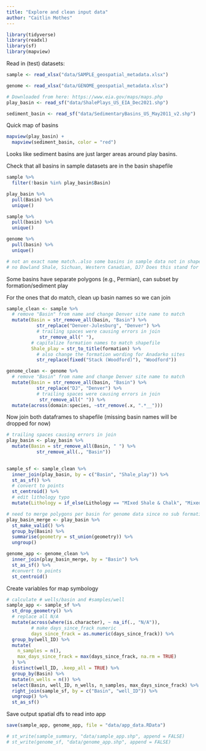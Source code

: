 ```yaml
---
title: "Explore and clean input data"
author: "Caitlin Mothes"
---
```


```r
library(tidyverse)
library(readxl)
library(sf)
library(mapview)
```

Read in (test) datasets:

```r
sample <- read_xlsx("data/SAMPLE_geospatial_metadata.xlsx")

genome <- read_xlsx("data/GENOME_geospatial_metadata.xlsx")

# Downloaded from here: https://www.eia.gov/maps/maps.php
play_basin <- read_sf("data/ShalePlays_US_EIA_Dec2021.shp")

sediment_basin <- read_sf("data/SedimentaryBasins_US_May2011_v2.shp")
```

Quick map of basins

```r
mapview(play_basin) +
  mapview(sediment_basin, color = "red")
```

Looks like sediment basins are just larger areas around play basins.

Check that all basins in sample datasets are in the basin shapefile

```r
sample %>% 
  filter(!basin %in% play_basin$Basin)

play_basin %>% 
  pull(Basin) %>% 
  unique()

sample %>% 
  pull(basin) %>% 
  unique()

genome %>% 
  pull(basin) %>% 
  unique()

# not an exact name match..also some basins in sample data not in shapefile
# no Bowland Shale, Sichuan, Western Canadian, DJ? Does this stand for Denver-Julesberg
```

Some basins have separate polygons (e.g., Permian), can subset by formation/sediment play

For the ones that do match, clean up basin names so we can join

```r
sample_clean <- sample %>%
  # remove "Basin" from name and change Denver site name to match
  mutate(Basin = str_remove_all(basin, "Basin") %>% 
           str_replace("Denver-Julesburg", "Denver") %>% 
           # trailing spaces were causing errors in join
            str_remove_all(" "),
         # capitalize formation names to match shapefile
         Shale_play = str_to_title(formation) %>% 
           # also change the formation wording for Anadarko sites
           str_replace(fixed("Stack (Woodford)"), "Woodford"))

genome_clean <- genome %>% 
  # remove "Basin" from name and change Denver site name to match
  mutate(Basin = str_remove_all(basin, "Basin") %>% 
           str_replace("DJ", "Denver") %>% 
           # trailing spaces were causing errors in join
            str_remove_all(" ")) %>% 
  mutate(across(domain:species, ~str_remove(.x, ".*__")))

```

Now join both dataframes to shapefile (missing basin names will be dropped for now)

```r
# trailing spaces causing errors in join
play_basin <- play_basin %>%
  mutate(Basin = str_remove_all(Basin, " ") %>%
           str_remove_all(., "Basin"))
  

sample_sf <- sample_clean %>% 
  inner_join(play_basin, by = c("Basin", "Shale_play")) %>% 
  st_as_sf() %>% 
  # convert to points
  st_centroid() %>% 
  # edit lithology typo
  mutate(Lithology = if_else(Lithology == "MIxed Shale & Chalk", "Mixed Shale & Chalk", Lithology))


```

```r
# need to merge polygons per basin for genome data since no sub formation info
play_basin_merge <- play_basin %>% 
  st_make_valid() %>% 
  group_by(Basin) %>% 
  summarise(geometry = st_union(geometry)) %>% 
  ungroup()

genome_app <- genome_clean %>% 
  inner_join(play_basin_merge, by = "Basin") %>% 
  st_as_sf() %>% 
  #convert to points
  st_centroid()
```


Create variables for map symbology

```r
# calculate # wells/basin and #samples/well
sample_app <- sample_sf %>%
  st_drop_geometry() %>%
  # replace all N/A
  mutate(across(where(is.character), ~ na_if(., "N/A")),
         # make days_since_frack numeric
         days_since_frack = as.numeric(days_since_frack)) %>%
  group_by(well_ID) %>%
  mutate(
    n_samples = n(),
    max_days_since_frack = max(days_since_frack, na.rm = TRUE)
  ) %>%
  distinct(well_ID, .keep_all = TRUE) %>%
  group_by(Basin) %>%
  mutate(n_wells = n()) %>%
  select(Basin, well_ID, n_wells, n_samples, max_days_since_frack) %>%
  right_join(sample_sf, by = c("Basin", "well_ID")) %>% 
  ungroup() %>% 
  st_as_sf()


```


Save output spatial dfs to read into app

```r
save(sample_app, genome_app, file = "data/app_data.RData")

# st_write(sample_summary, "data/sample_app.shp", append = FALSE)
# st_write(genome_sf, "data/genome_app.shp", append = FALSE)
```


